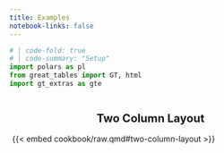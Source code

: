 ```yaml
---
title: Examples
notebook-links: false
---
```


<style>
.example {
    padding: 5px;
}

iframe {
    overflow: hidden;
}

h3 {
    text-align: center;
}

h3 a {
    text-decoration: none;
    font-size: 20px;

}
</style>

```python
# | code-fold: true
# | code-summary: "Setup"
import polars as pl
from great_tables import GT, html
import gt_extras as gte
```


::::: {.grid}

:::{.g-col-lg-5 .g-col-12 .example .shrink-example}
### [Two Column Layout](./cookbook/before-afer.qmd#two-column-layout)
{{< embed cookbook/raw.qmd#two-column-layout >}}
:::



:::::
